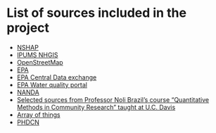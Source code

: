 # List of sources included in the project

-   [NSHAP](https://www.icpsr.umich.edu/web/NACDA/studies/34921#)\
-   [IPUMS NHGIS](https://www.nhgis.org/)\
-   [OpenStreetMap](https://www.openstreetmap.org/#map=6/40.007/-2.488)\
-   [EPA](https://www.epa.gov/data)
  - [EPA Central Data exchange](https://cdx.epa.gov/)
  - [EPA Water quality portal](https://www.epa.gov/waterdata/water-quality-data-download)
-   [NANDA](https://www.icpsr.umich.edu/web/ICPSR/series/1920)
- [Selected sources from Professor Noli Brazil's course "Quantitative Methods in Community Research" taught at U.C. Davis](https://crd150.github.io/ndata.html)  
- [Array of things](https://arrayofthings.github.io/)
- [PHDCN](https://www.icpsr.umich.edu/web/pages/NACJD/guides/phdcn/index.html)


